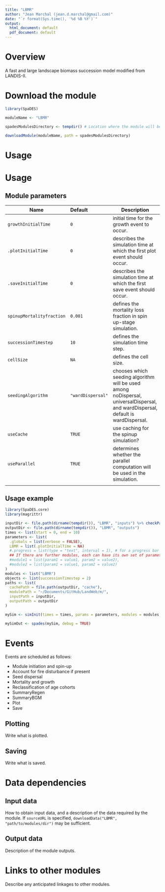 ```yaml
---
title: "LBMR"
author: "Jean Marchal (jean.d.marchal@gmail.com)"
date: "`r format(Sys.time(), '%d %B %Y')`"
output:
  html_document: default
  pdf_document: default
---
```


# Overview
A fast and large landscape biomass succession model modified from LANDIS-II.

# Download the module
```r
library(SpaDES)

moduleName <- "LBMR"

spadesModulesDirectory <- tempdir() # Location where the module will be downloaded

downloadModule(moduleName, path = spadesModulesDirectory)
```

# Usage

# Usage
## Module parameters
Name|Default|Description
----|:--------------|---------------------------------------------------------------------
`growthInitialTime`|`0`|initial time for the growth event to occur.
`.plotInitialTime`|`0`|describes the simulation time at which the first plot event should occur.
`.saveInitialTime`|`0`|describes the simulation time at which the first save event should occur.
`spinupMortalityfraction`|`0.001`|defines the mortality loss fraction in spin up-stage simulation.
`successionTimestep`|`10`|defines the simulation time step.
`cellSize`|`NA`|defines the cell size.
`seedingAlgorithm`|`"wardDispersal"`|chooses which seeding algorithm will be used among noDispersal, universalDispersal, and wardDispersal, default is wardDispersal.
`useCache`|`TRUE`|use caching for the spinup simulation?
`useParallel`|`TRUE`|determines whether the parallel computation will be used in the simulation.
|||


## Usage example
```r
library(SpaDES.core)
library(magrittr)

inputDir <- file.path(dirname(tempdir()), "LBMR", "inputs") %>% checkPath(create = TRUE)
outputDir <- file.path(dirname(tempdir()), "LBMR", "outputs") 
times <- list(start = 0, end = 10)
parameters <- list(
  .globals = list(verbose = FALSE),
  LBMR = list(.plotInitialTime = NA)
  #.progress = list(type = "text", interval = 1), # for a progress bar
  ## If there are further modules, each can have its own set of parameters:
  #module1 = list(param1 = value1, param2 = value2),
  #module2 = list(param1 = value1, param2 = value2)
)
modules <- list("LBMR")
objects <- list(successionTimestep = 2)
paths <- list(
  cachePath = file.path(outputDir, "cache"),
  modulePath = "~/Documents/GitHub/LandWeb/m/",
  inputPath = inputDir,
  outputPath = outputDir
)

mySim <- simInit(times = times, params = parameters, modules = modules, objects = objects, paths = paths)

mySimOut <- spades(mySim, debug = TRUE)
```

# Events
Events are scheduled as follows:

- Module initiation and spin-up
- Account for fire disturbance if present
- Seed dispersal
- Mortality and growth
- Reclassification of age cohorts
- SummaryRegen
- SummaryBGM
- Plot
- Save

## Plotting

Write what is plotted.

## Saving

Write what is saved.

# Data dependencies

## Input data

How to obtain input data, and a description of the data required by the module.
If `sourceURL` is specified, `downloadData("LBMR", "path/to/modules/dir")` may be sufficient.

## Output data

Description of the module outputs.

# Links to other modules

Describe any anticipated linkages to other modules.

